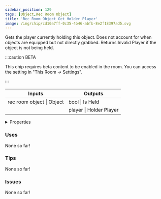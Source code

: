 ```yaml
---
sidebar_position: 129
tags: [Object,Rec Room Object]
title: 'Rec Room Object Get Holder Player'
image: /img/chip/cd10a7ff-0c35-4b46-abfb-8e2f18397ad5.svg
---
```


Gets the player currently holding this object. Does not account for when objects are equipped but not directly grabbed. Returns Invalid Player if the object is not being held.

:::caution BETA

This chip requires beta content to be enabled in the room. You can access the setting in "This Room -> Settings".

:::

<IChip uuid="cd10a7ff-0c35-4b46-abfb-8e2f18397ad5"/>

<table><thead><tr><th>Inputs</th><th>Outputs</th></tr></thead><tbody><tr><td>rec room object | Object</td><td>bool | Is Held</td></tr><tr><td /><td>player | Holder Player</td></tr></tbody></table>

<details>
  <summary>Properties</summary>
  <div>
    <div>
    <table>
      <tbody>
        <tr>
          <td>Is beta required?</td>
          <td>Yes</td>
        </tr>
        <tr>
          <td>Is chip a trolling risk?</td>
          <td>No</td>
        </tr>
        <tr>
          <td>Is chip a role assignment risk?</td>
          <td>No</td>
        </tr>
        <tr>
          <td>Chip UUID</td>
          <td>cd10a7ff-0c35-4b46-abfb-8e2f18397ad5</td>
        </tr>
        <tr>
          <td>Room availability</td>
          <td>Available everywhere</td>
        </tr>
      </tbody>
    </table>
    </div>
  </div>
</details>

### Uses

None so far!

### Tips

None so far!

### Issues

None so far!